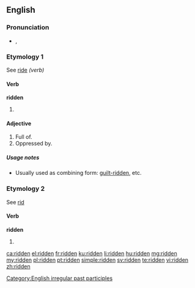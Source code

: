 {{also|-ridden}}

==English==

===Pronunciation===
* {{a|UK|US}} {{IPA|/ˈɹɪdn̩/}}, {{X-SAMPA|/"r\Id@n/}}

===Etymology 1===
See [[ride#Verb|ride]] ''(verb)''

====Verb====
'''ridden'''

# {{past participle of|[[ride#Verb|ride]]}}

====Adjective====
{{en-adj}}

# Full of.
# Oppressed by.

=====Usage notes=====
* Usually used as combining form: [[guilt-ridden]], etc.

===Etymology 2===
See [[rid#Etymology|rid]]

====Verb====
'''ridden'''

# {{past participle of|rid}}

[[Category:English irregular past participles]]

[[ca:ridden]]
[[el:ridden]]
[[fr:ridden]]
[[ku:ridden]]
[[li:ridden]]
[[hu:ridden]]
[[mg:ridden]]
[[my:ridden]]
[[pl:ridden]]
[[pt:ridden]]
[[simple:ridden]]
[[sv:ridden]]
[[te:ridden]]
[[vi:ridden]]
[[zh:ridden]]